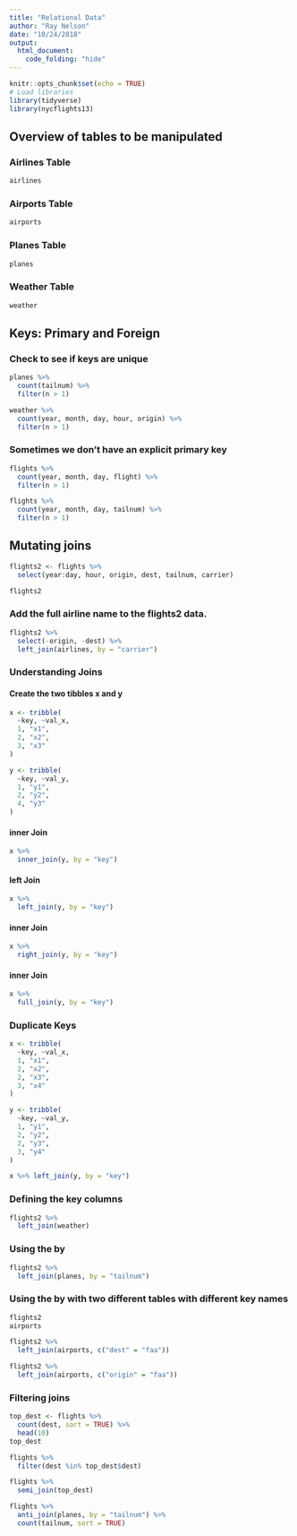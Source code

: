 ```yaml
---
title: "Relational Data"
author: "Ray Nelson"
date: "10/24/2018"
output:
  html_document:
    code_folding: "hide"
---
```


```r
knitr::opts_chunk$set(echo = TRUE)
# Load libraries
library(tidyverse)
library(nycflights13)
```

## Overview of tables to be manipulated  

### Airlines Table

```r
airlines

```  

### Airports Table

```r
airports
```  
### Planes Table  

```r
planes
```  
### Weather Table  

```r
weather  
```  

## Keys: Primary and Foreign  

### Check to see if keys are unique  

```r
planes %>% 
  count(tailnum) %>% 
  filter(n > 1)

weather %>% 
  count(year, month, day, hour, origin) %>% 
  filter(n > 1)
```  

### Sometimes we don't have an explicit primary key  

```r

flights %>% 
  count(year, month, day, flight) %>% 
  filter(n > 1)

flights %>% 
  count(year, month, day, tailnum) %>% 
  filter(n > 1)
```  

## Mutating joins  

```r
flights2 <- flights %>% 
  select(year:day, hour, origin, dest, tailnum, carrier)

flights2
```  

### Add the full airline name to the flights2 data.  

```r
flights2 %>%
  select(-origin, -dest) %>% 
  left_join(airlines, by = "carrier")
```  

### Understanding Joins  

#### Create the two tibbles x and y  

```r
x <- tribble(
  ~key, ~val_x,
  1, "x1",
  2, "x2",
  3, "x3"
)

y <- tribble(
  ~key, ~val_y,
  1, "y1",
  2, "y2",
  4, "y3"
)
```  

#### inner Join
```r
x %>% 
  inner_join(y, by = "key")
```  

#### left Join
```r
x %>% 
  left_join(y, by = "key")
```  

#### inner Join
```r
x %>% 
  right_join(y, by = "key")
```  

#### inner Join
```r
x %>% 
  full_join(y, by = "key")
```  

### Duplicate Keys

```r
x <- tribble(
  ~key, ~val_x,
  1, "x1",
  2, "x2",
  2, "x3",
  3, "x4"
)

y <- tribble(
  ~key, ~val_y,
  1, "y1",
  2, "y2",
  2, "y3",
  3, "y4"
)

x %>% left_join(y, by = "key")
```  

### Defining the key columns  

```r
flights2 %>% 
  left_join(weather)
```  

### Using the by  

```r
flights2 %>% 
  left_join(planes, by = "tailnum")
```  

### Using the by with two different tables with different key names  

```r
flights2
airports

flights2 %>% 
  left_join(airports, c("dest" = "faa"))

flights2 %>% 
  left_join(airports, c("origin" = "faa"))
```  

### Filtering joins  

```r
top_dest <- flights %>%
  count(dest, sort = TRUE) %>%
  head(10)
top_dest  

flights %>% 
  filter(dest %in% top_dest$dest)

flights %>% 
  semi_join(top_dest)

flights %>%
  anti_join(planes, by = "tailnum") %>%
  count(tailnum, sort = TRUE)
```  
















